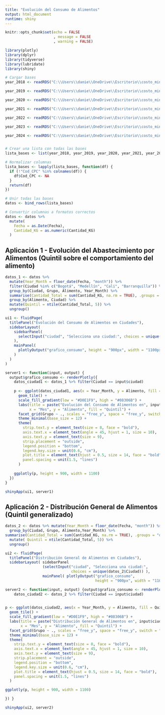 ```yaml
---
title: "Evolución del Consumo de Alimentos"
output: html_document
runtime: shiny
---
```


```r
knitr::opts_chunk$set(echo = FALSE
                      , message = FALSE
                      , warning = FALSE)
```

```r
library(plotly)
library(dplyr)
library(tidyverse)
library(lubridate)
library(shiny)

# Cargar bases
year_2018 <- readRDS("C:\\Users\\danie\\OneDrive\\Escritorio\\costo_minimo_asequibilidad\\Proyecto Interno\\Avances (6 meses)\\Avance 2\\Bases historicas\\2018.rds")

year_2019 <- readRDS("C:\\Users\\danie\\OneDrive\\Escritorio\\costo_minimo_asequibilidad\\Proyecto Interno\\Avances (6 meses)\\Avance 2\\Bases historicas\\2019.rds")

year_2020 <- readRDS("C:\\Users\\danie\\OneDrive\\Escritorio\\costo_minimo_asequibilidad\\Proyecto Interno\\Avances (6 meses)\\Avance 2\\Bases historicas\\2020.rds")

year_2021 <- readRDS("C:\\Users\\danie\\OneDrive\\Escritorio\\costo_minimo_asequibilidad\\Proyecto Interno\\Avances (6 meses)\\Avance 2\\Bases historicas\\2021.rds")

year_2022 <- readRDS("C:\\Users\\danie\\OneDrive\\Escritorio\\costo_minimo_asequibilidad\\Proyecto Interno\\Avances (6 meses)\\Avance 2\\Bases historicas\\2022.rds")

year_2023 <- readRDS("C:\\Users\\danie\\OneDrive\\Escritorio\\costo_minimo_asequibilidad\\Proyecto Interno\\Avances (6 meses)\\Avance 2\\Bases historicas\\2023.rds")

year_2024 <- readRDS("C:\\Users\\danie\\OneDrive\\Escritorio\\costo_minimo_asequibilidad\\Proyecto Interno\\Avances (6 meses)\\Avance 2\\Bases historicas\\2024.rds")


# Crear una lista con todas las bases
lista_bases <- list(year_2018, year_2019, year_2020, year_2021, year_2022, year_2023, year_2024)

# Normalizar columnas
lista_bases <- lapply(lista_bases, function(df) {
  if (!"Cod_CPC" %in% colnames(df)) {
    df$Cod_CPC <- NA  
  }
  return(df)
})

# Unir todas las bases
datos <- bind_rows(lista_bases)

# Convertir columnas a formatos correctos
datos <- datos %>%
  mutate(
    Fecha = as.Date(Fecha),  
    Cantidad_KG = as.numeric(Cantidad_KG) 
  )
```

## Aplicación 1 - Evolución del Abastecimiento por Alimentos (Quintil sobre el comportamiento del alimento)

```r
datos_1 <- datos %>%
  mutate(Year_Month = floor_date(Fecha, "month")) %>%
  filter(Ciudad %in% c("Bogotá", "Medellín", "Cali", "Barranquilla")) %>%
  group_by(Ciudad, Grupo, Alimento, Year_Month) %>%  
  summarise(Cantidad_Total = sum(Cantidad_KG, na.rm = TRUE), .groups = "drop") %>%
  group_by(Alimento, Ciudad) %>%  
  mutate(Quintil = ntile(Cantidad_Total, 5)) %>%
  ungroup()

ui1 <- fluidPage(
  titlePanel("Evolución del Consumo de Alimentos en Ciudades"),
  sidebarLayout(
    sidebarPanel(
      selectInput("ciudad", "Selecciona una ciudad:", choices = unique(datos_1$Ciudad))
    ),
    mainPanel(
      plotlyOutput("grafico_consumo", height = "900px", width = "1100px")
    )
  )
)

server1 <- function(input, output) {
  output$grafico_consumo <- renderPlotly({
    datos_ciudad1 <- datos_1 %>% filter(Ciudad == input$ciudad)
    
    p <- ggplot(datos_ciudad1, aes(x = Year_Month, y = Alimento, fill = Quintil)) +
      geom_tile() +
      scale_fill_gradient(low = "#D0E1F9", high = "#08306B") +
      labs(title = paste("Evolución del Consumo de Alimentos en", input$ciudad),
           x = "Mes", y = "Alimento", fill = "Quintil") +
      facet_grid(Grupo ~ ., scales = "free_y", space = "free_y", switch = "y") +  
      theme_minimal(base_size = 12) +
      theme(
        strip.text.y = element_text(size = 8, face = "bold"),  
        axis.text.x = element_text(angle = 45, hjust = 1, size = 10),  
        axis.text.y = element_text(size = 9),  
        strip.placement = "outside",  
        legend.position = "bottom", 
        legend.key.size = unit(0.6, "cm"),  
        plot.title = element_text(hjust = 0.5, size = 14, face = "bold"),
        panel.spacing = unit(1.5, "lines")  
      )
    
    ggplotly(p, height = 900, width = 1100)
  })
}

shinyApp(ui1, server1)
```

## Aplicación 2 - Distribución General de Alimentos (Quintil generalizado)

```r
datos_2 <- datos %>% mutate(Year_Month = floor_date(Fecha, "month")) %>% filter(Ciudad %in% c("Bogotá", "Medellín", "Cali", "Barranquilla")) %>% 
  group_by(Ciudad, Grupo, Alimento,Year_Month) %>%
summarise(Cantidad_Total = sum(Cantidad_KG, na.rm = TRUE), .groups = "drop") %>% 
  mutate( Quintil = ntile(Cantidad_Total, 5)) %>% 
  ungroup()

ui2 <- fluidPage( 
  titlePanel("Distribución General de Alimentos en Ciudades"), 
  sidebarLayout( sidebarPanel
                 (selectInput("ciudad", "Selecciona una ciudad:", 
                              choices = unique(datos_2$Ciudad)) ), 
                 mainPanel( plotlyOutput("grafico_consumo", 
                                         height = "900px", width = "1100px") ) ) )

server2 <- function(input, output) {output$grafico_consumo <- renderPlotly({
    datos_ciudad2 <- datos_2 %>% filter(Ciudad == input$ciudad)

         
p <- ggplot(datos_ciudad2, aes(x = Year_Month, y = Alimento, fill = Quintil)) +
  geom_tile() +
  scale_fill_gradient(low = "#D0E1F9", high = "#08306B") +
  labs(title = paste("Distribución General de Alimentos en", input$ciudad),
       x = "Mes", y = "Alimento", fill = "Quintil") +
  facet_grid(Grupo ~ ., scales = "free_y", space = "free_y", switch = "y") +  
  theme_minimal(base_size = 12) +
  theme(
    strip.text.y = element_text(size = 8, face = "bold"),  
    axis.text.x = element_text(angle = 45, hjust = 1, size = 10),  
    axis.text.y = element_text(size = 9),  
    strip.placement = "outside",  
    legend.position = "bottom", 
    legend.key.size = unit(0.6, "cm"),  
    plot.title = element_text(hjust = 0.5, size = 14, face = "bold"),
    panel.spacing = unit(1.5, "lines")  
  )

ggplotly(p, height = 900, width = 1100)

}) }

shinyApp(ui2, server2)

```
